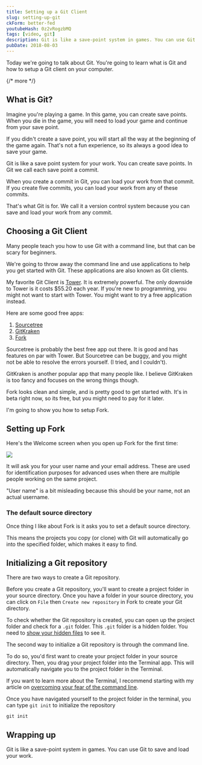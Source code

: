 ```yaml
---
title: Setting up a Git Client
slug: setting-up-git
ckForm: better-fed
youtubeHash: 0z2vRogzbMQ
tags: [video, git]
description: Git is like a save-point system in games. You can use Git to save and load your work. The easiest way to start with Git is to use a Git application. And the easiest application to start with is Git-Fork.
pubDate: 2018-08-03
---
```


Today we're going to talk about Git. You're going to learn what is Git and how to setup a Git client on your computer.

{/* more */}

## What is Git?

Imagine you're playing a game. In this game, you can create save points. When you die in the game, you will need to load your game and continue from your save point.

If you didn't create a save point, you will start all the way at the beginning of the game again. That's not a fun experience, so its always a good idea to save your game.

Git is like a save point system for your work. You can create save points. In Git we call each save point a commit.

When you create a commit in Git, you can load your work from that commit. If you create five commits, you can load your work from any of these commits.

That's what Git is for. We call it a version control system because you can save and load your work from any commit.

## Choosing a Git Client

Many people teach you how to use Git with a command line, but that can be scary for beginners.

We're going to throw away the command line and use applications to help you get started with Git. These applications are also known as Git clients.

My favorite Git Client is [Tower](https://git-tower.com). It is extremely powerful. The only downside to Tower is it costs $55.20 each year. If you're new to programming, you might not want to start with Tower. You might want to try a free application instead.

Here are some good free apps:

1. [Sourcetree](https://www.sourcetreeapp.com)
2. [GitKraken](https://www.gitkraken.com)
3. [Fork](https://git-fork.com)

Sourcetree is probably the best free app out there. It is good and has features on par with Tower. But Sourcetree can be buggy, and you might not be able to resolve the errors yourself. (I tried, and I couldn't).

GitKraken is another popular app that many people like. I believe GitKraken is too fancy and focuses on the wrong things though.

Fork looks clean and simple, and is pretty good to get started with. It's in beta right now, so its free, but you might need to pay for it later.

I'm going to show you how to setup Fork.

## Setting up Fork

Here's the Welcome screen when you open up Fork for the first time:

<Image
  src='/images/2018/setting-up-a-git-client/fork-welcome-screen.png'
  caption='Welcome screen from Fork'
/>

It will ask you for your user name and your email address. These are used for identification purposes for advanced uses when there are multiple people working on the same project.

"User name" is a bit misleading because this should be your name, not an actual username.

### The default source directory

Once thing I like about Fork is it asks you to set a default source directory.

This means the projects you copy (or clone) with Git will automatically go into the specified folder, which makes it easy to find.

## Initializing a Git repository

There are two ways to create a Git repository.

Before you create a Git repository, you'll want to create a project folder in your source directory. Once you have a folder in your source directory, you can click on `File` then `Create new repository` in Fork to create your Git directory.

To check whether the Git repository is created, you can open up the project folder and check for a `.git` folder. This `.git` folder is a hidden folder. You need to [show your hidden files](https://ianlunn.co.uk/articles/quickly-showhide-hidden-files-mac-os-x-mavericks/) to see it.

The second way to initialize a Git repository is through the command line.

To do so, you'd first want to create your project folder in your source directory. Then, you drag your project folder into the Terminal app. This will automatically navigate you to the project folder in the Terminal.

If you want to learn more about the Terminal, I recommend starting with my article on [overcoming your fear of the command line](/fear-of-command-line/).

Once you have navigated yourself to the project folder in the terminal, you can type `git init` to initialize the repository

```
git init
```

## Wrapping up

Git is like a save-point system in games. You can use Git to save and load your work.
